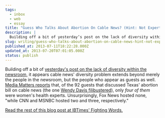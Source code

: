 ```yaml
---
tags:
  - inbox
  - web
  - essay
title: "Guess Who Talks About Abortion On Cable News? (Hint: Not Experts)"
description: |
  Building off a bit of yesterday’s post on the lack of diversity within the newsroom, it appears cable news’ diversity problem extends beyond merely the people in the newsroom, but the people who appear as guests as well. Media Matters reports that, of the 92 guests that discussed Texas’ abortion bill on cable news (the \[…]
slug: writing/guess-who-talks-about-abortion-on-cable-news-hint-not-experts
published_at: 2013-07-11T18:22:28.000Z
updated_at: 2013-07-20T07:01:05.000Z
status: publish
---
```

Building off a bit of [yesterday's post on the lack of diversity within the newsroom](http://www.ibtimes.com/fighting-words/lack-diversity-newsroom-bad-society-1340723 "The Lack Of Diversity In The Newsroom Is Bad For Society"), it appears cable news' diversity problem extends beyond merely the people in the newsroom, but the people who appear as guests as well. [Media Matters reports](http://mediamatters.org/research/2013/07/10/on-cable-news-womens-health-experts-noticeably/194818) that, of the 92 guests that discussed Texas' abortion bill on cable news (the one [Wendy Davis filibustered](http://www.ibtimes.com/sen-wendy-davis-filibuster-texas-abortion-bill-defeat-tuesday-deadline-looms-1322053 "Sen. Wendy Davis To Filibuster Texas Abortion Bill To Defeat As Tuesday Deadline Looms")), only *four of them* were women's health experts. Unsurprisingly, Fox News hosted none, "while CNN and MSNBC hosted two and three, respectively."

[Read the rest of this blog post at IBTimes' Fighting Words.](http://www.ibtimes.com/fighting-words/guess-who-talks-about-abortion-cable-news-hint-not-experts-1342639 "Guess Who Talks About Abortion On Cable News? (Hint: Not Experts)")
